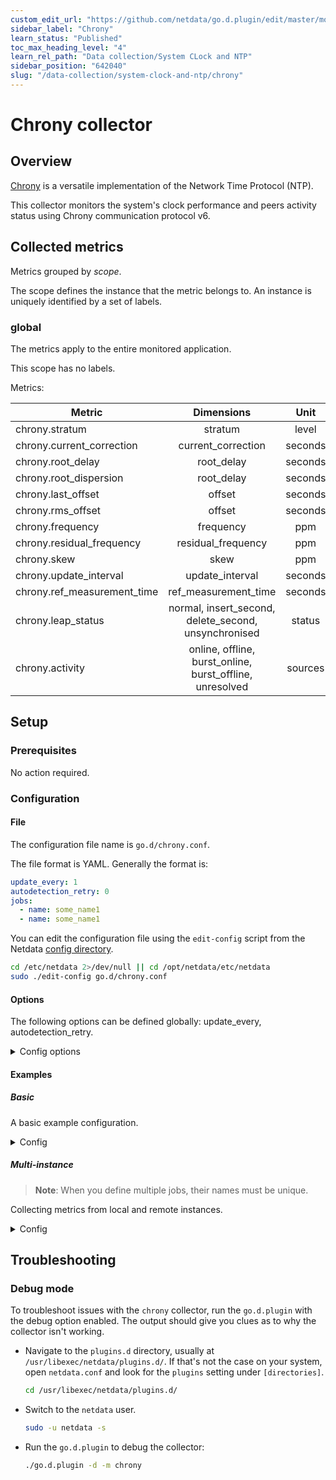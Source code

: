 ```yaml
---
custom_edit_url: "https://github.com/netdata/go.d.plugin/edit/master/modules/chrony/README.md"
sidebar_label: "Chrony"
learn_status: "Published"
toc_max_heading_level: "4"
learn_rel_path: "Data collection/System CLock and NTP"
sidebar_position: "642040"
slug: "/data-collection/system-clock-and-ntp/chrony"
---
```

# Chrony collector

## Overview

[Chrony](https://chrony.tuxfamily.org/) is a versatile implementation of the Network Time Protocol (NTP).

This collector monitors the system's clock performance and peers activity status using Chrony communication protocol v6.

## Collected metrics

Metrics grouped by *scope*.

The scope defines the instance that the metric belongs to. An instance is uniquely identified by a set of labels.

### global

The metrics apply to the entire monitored application.

This scope has no labels.

Metrics:

| Metric                      |                        Dimensions                        |  Unit   |
|-----------------------------|:--------------------------------------------------------:|:-------:|
| chrony.stratum              |                         stratum                          |  level  |
| chrony.current_correction   |                    current_correction                    | seconds |
| chrony.root_delay           |                        root_delay                        | seconds |
| chrony.root_dispersion      |                        root_delay                        | seconds |
| chrony.last_offset          |                          offset                          | seconds |
| chrony.rms_offset           |                          offset                          | seconds |
| chrony.frequency            |                        frequency                         |   ppm   |
| chrony.residual_frequency   |                    residual_frequency                    |   ppm   |
| chrony.skew                 |                           skew                           |   ppm   |
| chrony.update_interval      |                     update_interval                      | seconds |
| chrony.ref_measurement_time |                   ref_measurement_time                   | seconds |
| chrony.leap_status          |   normal, insert_second, delete_second, unsynchronised   | status  |
| chrony.activity             | online, offline, burst_online, burst_offline, unresolved | sources |

## Setup

### Prerequisites

No action required.

### Configuration

#### File

The configuration file name is `go.d/chrony.conf`.

The file format is YAML. Generally the format is:

```yaml
update_every: 1
autodetection_retry: 0
jobs:
  - name: some_name1
  - name: some_name1
```

You can edit the configuration file using the `edit-config` script from the
Netdata [config directory](/docs/typical-netdata-agent-configurations/configuration#the-netdata-config-directory).

```bash
cd /etc/netdata 2>/dev/null || cd /opt/netdata/etc/netdata
sudo ./edit-config go.d/chrony.conf
```

#### Options

The following options can be defined globally: update_every, autodetection_retry.

<details>
<summary>Config options</summary>

|        Name         | Description                                                        |    Default    | Required |
|:-------------------:|--------------------------------------------------------------------|:-------------:|:--------:|
|    update_every     | Data collection frequency.                                         |       5       |          |
| autodetection_retry | Re-check interval in seconds. Zero means not to schedule re-check. |       0       |          |
|       address       | Server address. The format is IP:PORT.                             | 127.0.0.1:323 |   yes    |
|       timeout       | Connection timeout. Zero means no timeout.                         |       1       |          |

</details>

#### Examples

##### Basic

A basic example configuration.
<details>
<summary>Config</summary>

```yaml
jobs:
  - name: local
    address: 127.0.0.1:323
```

</details>

##### Multi-instance

> **Note**: When you define multiple jobs, their names must be unique.

Collecting metrics from local and remote instances.

<details>
<summary>Config</summary>

```yaml
jobs:
  - name: local
    address: 127.0.0.1:323

  - name: remote
    address: 192.0.2.1:323
```

</details>

## Troubleshooting

### Debug mode

To troubleshoot issues with the `chrony` collector, run the `go.d.plugin` with the debug option enabled. The output
should give you clues as to why the collector isn't working.

- Navigate to the `plugins.d` directory, usually at `/usr/libexec/netdata/plugins.d/`. If that's not the case on
  your system, open `netdata.conf` and look for the `plugins` setting under `[directories]`.

  ```bash
  cd /usr/libexec/netdata/plugins.d/
  ```

- Switch to the `netdata` user.

  ```bash
  sudo -u netdata -s
  ```

- Run the `go.d.plugin` to debug the collector:

  ```bash
  ./go.d.plugin -d -m chrony
  ```
